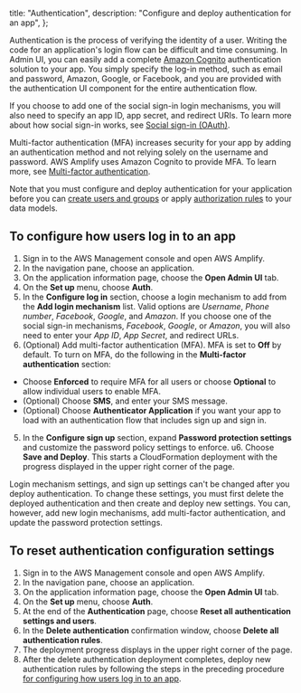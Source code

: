   title: "Authentication",
  description: "Configure and deploy authentication for an app",
};

Authentication is the process of verifying the identity of a user. Writing the code for an application's login flow can be difficult and time consuming. In Admin UI, you can easily add a complete [Amazon Cognito](https://aws.amazon.com/cognito/) authentication solution to your app. You simply specify the log-in method, such as email and password, Amazon, Google, or Facebook, and you are provided with the authentication UI component for the entire authentication flow.

If you choose to add one of the social sign-in login mechanisms, you will also need to specify an app ID, app secret, and redirect URIs. To learn more about how social sign-in works, see [Social sign-in (OAuth)](/lib/auth/social).

Multi-factor authentication (MFA) increases security for your app by adding an authentication method and not relying solely on the username and password. AWS Amplify uses Amazon Cognito to provide MFA. To learn more, see [Multi-factor authentication](/lib/auth/mfa).

Note that you must configure and deploy authentication for your application before you can [create users and groups](/console/auth/user-management) or apply [authorization rules](/console/authz/authorization) to your data models.

## To configure how users log in to an app

1. Sign in to the AWS Management console and open AWS Amplify.
2. In the navigation pane, choose an application.
3. On the application information page, choose the **Open Admin UI** tab.
4. On the **Set up** menu, choose **Auth**.
5. In the **Configure log in** section, choose a login mechanism to add from the **Add login mechanism** list. Valid options are _Username_, _Phone number_, _Facebook_, _Google_, and _Amazon_. If you choose one of the social sign-in mechanisms, _Facebook_, _Google_, or _Amazon_, you will also need to enter your _App ID_, _App Secret_, and redirect URLs.
6. (Optional) Add multi-factor authentication (MFA). MFA is set to **Off** by default. To turn on MFA, do the following in the **Multi-factor authentication** section:

- Choose **Enforced** to require MFA for all users or choose **Optional** to allow individual users to enable MFA.
- (Optional) Choose **SMS**, and enter your SMS message.
- (Optional) Choose **Authenticator Application** if you want your app to load with an authentication flow that includes sign up and sign in.

5. In the **Configure sign up** section, expand **Password protection settings** and customize the password policy settings to enforce. u6. Choose **Save and Deploy**. This starts a CloudFormation deployment with the progress displayed in the upper right corner of the page.

Login mechanism settings, and sign up settings can't be changed after you deploy authentication. To change these settings, you must first delete the deployed authentication and then create and deploy new settings. You can, however, add new login mechanisms, add multi-factor authentication, and update the password protection settings.

[\\]: * "Is the last sentence above true?"

## To reset authentication configuration settings

1. Sign in to the AWS Management console and open AWS Amplify.
2. In the navigation pane, choose an application.
3. On the application information page, choose the **Open Admin UI** tab.
4. On the **Set up** menu, choose **Auth**.
5. At the end of the **Authentication** page, choose **Reset all authentication settings and users**.
6. In the **Delete authentication** confirmation window, choose **Delete all authentication rules**.
7. The deployment progress displays in the upper right corner of the page.
8. After the delete authentication deployment completes, deploy new authentication rules by following the steps in the preceding procedure [for configuring how users log in to an app](/console/auth/authentication#to-configure-how-users-log-in-to-an-app).

[\\]: * "What is the consequence of doing the above? What should we warn about?"
